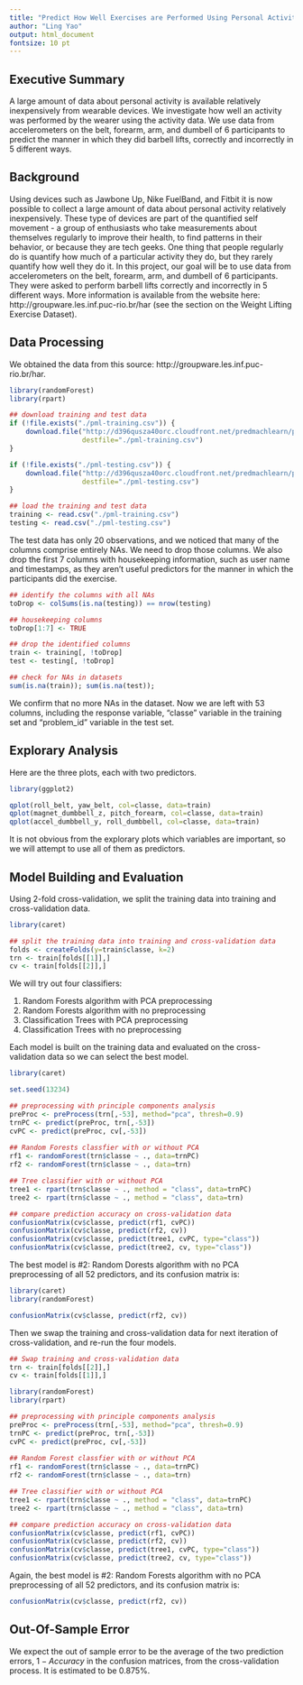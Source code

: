 ```yaml
---
title: "Predict How Well Exercises are Performed Using Personal Activity Data "
author: "Ling Yao"
output: html_document
fontsize: 10 pt
---
```


## Executive Summary

A large amount of data about personal activity is available relatively inexpensively from wearable devices.  We investigate how well an activity was performed by the wearer using the activity data.  We use data from accelerometers on the belt, forearm, arm, and dumbell of 6 participants to predict the manner in which they did barbell lifts, correctly and incorrectly in 5 different ways.

## Background

Using devices such as Jawbone Up, Nike FuelBand, and Fitbit it is now possible to collect a large amount of data about personal activity relatively inexpensively. These type of devices are part of the quantified self movement - a group of enthusiasts who take measurements about themselves regularly to improve their health, to find patterns in their behavior, or because they are tech geeks. One thing that people regularly do is quantify how much of a particular activity they do, but they rarely quantify how well they do it. In this project, our goal will be to use data from accelerometers on the belt, forearm, arm, and dumbell of 6 participants. They were asked to perform barbell lifts correctly and incorrectly in 5 different ways. More information is available from the website here: http://groupware.les.inf.puc-rio.br/har (see the section on the Weight Lifting Exercise Dataset).

## Data Processing

We obtained the data from this source: http://groupware.les.inf.puc-rio.br/har.

```r
library(randomForest)
library(rpart)

## download training and test data
if (!file.exists("./pml-training.csv")) {
    download.file("http://d396qusza40orc.cloudfront.net/predmachlearn/pml-training.csv",
                  destfile="./pml-training.csv")
}

if (!file.exists("./pml-testing.csv")) {
    download.file("http://d396qusza40orc.cloudfront.net/predmachlearn/pml-testing.csv",
                  destfile="./pml-testing.csv")
}

## load the training and test data
training <- read.csv("./pml-training.csv")
testing <- read.csv("./pml-testing.csv")
```

The test data has only 20 observations, and we noticed that many of the columns comprise entirely NAs.  We need to drop those columns.  We also drop the first 7 columns with housekeeping information, such as user name and timestamps, as they aren't useful predictors for the manner in which the participants did the exercise.  

```r
## identify the columns with all NAs
toDrop <- colSums(is.na(testing)) == nrow(testing)

## housekeeping columns
toDrop[1:7] <- TRUE

## drop the identified columns
train <- training[, !toDrop]
test <- testing[, !toDrop]

## check for NAs in datasets
sum(is.na(train)); sum(is.na(test));
```

We confirm that no more NAs in the dataset.  Now we are left with 53 columns, including the response variable, "classe" variable in the training set and "problem_id" variable in the test set. 

## Explorary Analysis

Here are the three plots, each with two predictors.
```r
library(ggplot2)

qplot(roll_belt, yaw_belt, col=classe, data=train)
qplot(magnet_dumbbell_z, pitch_forearm, col=classe, data=train)
qplot(accel_dumbbell_y, roll_dumbbell, col=classe, data=train)
```

It is not obvious from the explorary plots which variables are important, so we will attempt to use all of them
as predictors.

## Model Building and Evaluation

Using 2-fold cross-validation, we split the training data into training and cross-validation data.

```r
library(caret)

## split the training data into training and cross-validation data 
folds <- createFolds(y=train$classe, k=2)
trn <- train[folds[[1]],]
cv <- train[folds[[2]],]
```

We will try out four classifiers:

1. Random Forests algorithm with PCA preprocessing
2. Random Forests algorithm with no preprocessing
3. Classification Trees with PCA preprocessing
4. Classification Trees with no preprocessing

Each model is built on the training data and evaluated on the cross-validation data so we can select the best model.

```r
library(caret)

set.seed(13234)

## preprocessing with principle components analysis
preProc <- preProcess(trn[,-53], method="pca", thresh=0.9)
trnPC <- predict(preProc, trn[,-53])
cvPC <- predict(preProc, cv[,-53])
    
## Random Forests classfier with or without PCA
rf1 <- randomForest(trn$classe ~ ., data=trnPC)
rf2 <- randomForest(trn$classe ~ ., data=trn)

## Tree classifier with or without PCA
tree1 <- rpart(trn$classe ~ ., method = "class", data=trnPC)
tree2 <- rpart(trn$classe ~ ., method = "class", data=trn)

## compare prediction accuracy on cross-validation data
confusionMatrix(cv$classe, predict(rf1, cvPC))
confusionMatrix(cv$classe, predict(rf2, cv))
confusionMatrix(cv$classe, predict(tree1, cvPC, type="class"))
confusionMatrix(cv$classe, predict(tree2, cv, type="class"))
```

The best model is #2: Random Dorests algorithm with no PCA preprocessing of all 52 predictors, and its confusion matrix is:

```r
library(caret)
library(randomForest)

confusionMatrix(cv$classe, predict(rf2, cv))
```

Then we swap the training and cross-validation data for next iteration of cross-validation, and re-run the four models.
```r
## Swap training and cross-validation data
trn <- train[folds[[2]],]
cv <- train[folds[[1]],]
```

```r
library(randomForest)
library(rpart)

## preprocessing with principle components analysis
preProc <- preProcess(trn[,-53], method="pca", thresh=0.9)
trnPC <- predict(preProc, trn[,-53])
cvPC <- predict(preProc, cv[,-53])
    
## Random Forest classfier with or without PCA
rf1 <- randomForest(trn$classe ~ ., data=trnPC)
rf2 <- randomForest(trn$classe ~ ., data=trn)

## Tree classifier with or without PCA
tree1 <- rpart(trn$classe ~ ., method = "class", data=trnPC)
tree2 <- rpart(trn$classe ~ ., method = "class", data=trn)

## compare prediction accuracy on cross-validation data
confusionMatrix(cv$classe, predict(rf1, cvPC))
confusionMatrix(cv$classe, predict(rf2, cv))
confusionMatrix(cv$classe, predict(tree1, cvPC, type="class"))
confusionMatrix(cv$classe, predict(tree2, cv, type="class"))
```

Again, the best model is #2: Random Forests algorithm with no PCA preprocessing of all 52 predictors, and its confusion matrix is:
```r
confusionMatrix(cv$classe, predict(rf2, cv))
```

## Out-Of-Sample Error

We expect the out of sample error to be the average of the two prediction errors,  $1 - Accuracy$ in the confusion matrices, from the cross-validation process.  It is estimated to be 0.875%.

